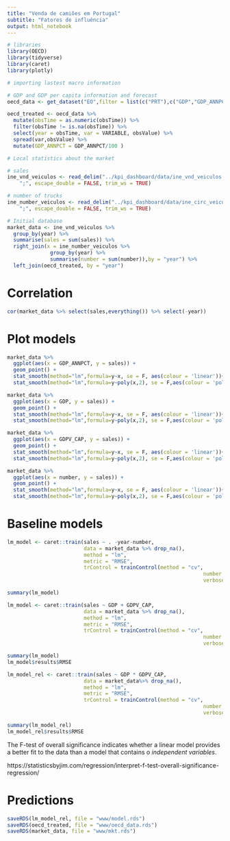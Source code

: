 ---
title: "Venda de camiões em Portugal"
subtitle: "Fatores de influência"
output: html_notebook
---


```{r}
# libraries
library(OECD)
library(tidyverse)
library(caret)
library(plotly)
```

```{r}
# importing lastest macro information

# GDP and GDP per capita information and forecast
oecd_data <- get_dataset("EO",filter = list(c("PRT"),c("GDP","GDP_ANNPCT","GDPV_CAP"))) 

oecd_treated <- oecd_data %>% 
  mutate(obsTime = as.numeric(obsTime)) %>% 
  filter(obsTime != is.na(obsTime)) %>% 
  select(year = obsTime, var = VARIABLE, obsValue) %>% 
  spread(var,obsValue) %>% 
  mutate(GDP_ANNPCT = GDP_ANNPCT/100 )

# Local statistics about the market

# sales
ine_vnd_veiculos <- read_delim("../kpi_dashboard/data/ine_vnd_veiculos.csv", 
    ";", escape_double = FALSE, trim_ws = TRUE)

# number of trucks
ine_number_veiculos <- read_delim("../kpi_dashboard/data/ine_circ_veiculos.csv", 
    ";", escape_double = FALSE, trim_ws = TRUE)

```

```{r}

# Initial database
market_data <- ine_vnd_veiculos %>% 
  group_by(year) %>% 
  summarise(sales = sum(sales)) %>% 
  right_join(x = ine_number_veiculos %>% 
              group_by(year) %>% 
              summarise(number = sum(number)),by = "year") %>% 
  left_join(oecd_treated, by = "year")

```

# Correlation

```{r}
cor(market_data %>% select(sales,everything()) %>% select(-year)) 
```


# Plot models

```{r}
market_data %>% 
  ggplot(aes(x = GDP_ANNPCT, y = sales)) + 
  geom_point() + 
  stat_smooth(method="lm",formula=y~x, se = F, aes(colour = 'linear'))+
  stat_smooth(method="lm",formula=y~poly(x,2), se = F,aes(colour = 'polynomial'))
```

```{r}
market_data %>% 
  ggplot(aes(x = GDP, y = sales)) + 
  geom_point() + 
  stat_smooth(method="lm",formula=y~x, se = F, aes(colour = 'linear'))+
  stat_smooth(method="lm",formula=y~poly(x,2), se = F,aes(colour = 'polynomial'))
```

```{r}
market_data %>% 
  ggplot(aes(x = GDPV_CAP, y = sales)) + 
  geom_point() + 
  stat_smooth(method="lm",formula=y~x, se = F, aes(colour = 'linear'))+
  stat_smooth(method="lm",formula=y~poly(x,2), se = F,aes(colour = 'polynomial'))
```

```{r}
market_data %>% 
  ggplot(aes(x = number, y = sales)) + 
  geom_point() + 
  stat_smooth(method="lm",formula=y~x, se = F, aes(colour = 'linear'))+
  stat_smooth(method="lm",formula=y~poly(x,2), se = F,aes(colour = 'polynomial'))
```


# Baseline models

```{r}

lm_model <- caret::train(sales ~ . -year-number, 
                         data = market_data %>% drop_na(), 
                         method = "lm",
                         metric = "RMSE",
                         trControl = trainControl(method = "cv", 
                                                                number = 10,
                                                                verboseIter = TRUE) )

summary(lm_model)
```

```{r}

lm_model <- caret::train(sales ~ GDP + GDPV_CAP, 
                         data = market_data %>% drop_na(), 
                         method = "lm",
                         metric = "RMSE",
                         trControl = trainControl(method = "cv", 
                                                                number = 10,
                                                                verboseIter = TRUE) )

summary(lm_model)
lm_model$results$RMSE

```

```{r}

lm_model_rel <- caret::train(sales ~ GDP * GDPV_CAP, 
                         data = market_data%>% drop_na(), 
                         method = "lm",
                         metric = "RMSE",
                         trControl = trainControl(method = "cv", 
                                                                number = 10,
                                                                verboseIter = TRUE) )

summary(lm_model_rel)
lm_model_rel$results$RMSE

```


The F-test of overall significance indicates whether a linear model provides a better fit to the data than a model that contains o *independent variables*.

https://statisticsbyjim.com/regression/interpret-f-test-overall-significance-regression/

# Predictions

```{r}
saveRDS(lm_model_rel, file = "www/model.rds")
saveRDS(oecd_treated, file = "www/oecd_data.rds")
saveRDS(market_data, file = "www/mkt.rds")
```

